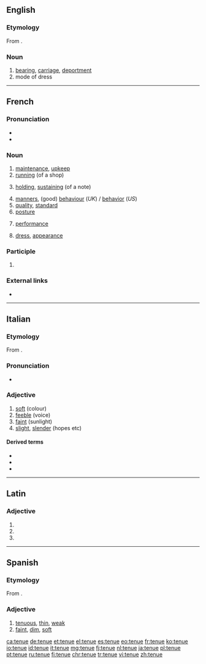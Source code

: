 {{also|ténue|tènue|tênue}}
==English==

===Etymology===
From {{etyl|fr|en}}.

===Noun===
{{en-noun}}

# [[bearing]], [[carriage]], [[deportment]]
# mode of dress

----

==French==

===Pronunciation===
* {{IPA|/təny/|lang=fr}}
* {{audio|Fr-tenue.ogg|Audio|lang=fr}}

===Noun===
{{fr-noun|f}}

# [[maintenance]], [[upkeep]]
# [[running]] (of a shop)
# {{lb|fr|music}} [[holding]], [[sustaining]] (of a note)
# [[manners]], (good) [[behaviour]] (''UK'') / [[behavior]] (''US'')
# [[quality]], [[standard]]
# [[posture]]
# {{lb|fr|finance}} [[performance]]
# [[dress]], [[appearance]]

===Participle===
{{head|fr|past participle form}}

# {{feminine singular past participle of|tenir|lang=fr|nocat=1}}

===External links===
* {{R:TLFi}}

----

==Italian==

===Etymology===
From {{etyl|la|it}} {{m|la|tenuis}}.

===Pronunciation===
* {{IPA|[ˈt̪ɛːnu.e]|lang=it}}

===Adjective===
{{it-adj|tenu|e|i}}

# [[soft]] (colour)
# [[feeble]] (voice)
# [[faint]] (sunlight)
# [[slight]], [[slender]] (hopes etc)

====Derived terms====
* {{l|it|intestino tenue}}
* {{l|it|tenuemente}}
* {{l|it|tenuità}}

----

==Latin==

===Adjective===
{{la-adj-form|tenue}}

# {{inflection of|tenuis||nom|n|s|lang=la}}
# {{inflection of|tenuis||acc|n|s|lang=la}}
# {{inflection of|tenuis||voc|n|s|lang=la}}

----

==Spanish==

===Etymology===
From {{etyl|la|es}} {{m|la|tenuis}}.

===Adjective===
{{es-adj}}

# [[tenuous]], [[thin]], [[weak]]
# [[faint]], [[dim]], [[soft]]

[[ca:tenue]]
[[de:tenue]]
[[et:tenue]]
[[el:tenue]]
[[es:tenue]]
[[eo:tenue]]
[[fr:tenue]]
[[ko:tenue]]
[[io:tenue]]
[[id:tenue]]
[[it:tenue]]
[[mg:tenue]]
[[fj:tenue]]
[[nl:tenue]]
[[ja:tenue]]
[[pl:tenue]]
[[pt:tenue]]
[[ru:tenue]]
[[fi:tenue]]
[[chr:tenue]]
[[tr:tenue]]
[[vi:tenue]]
[[zh:tenue]]